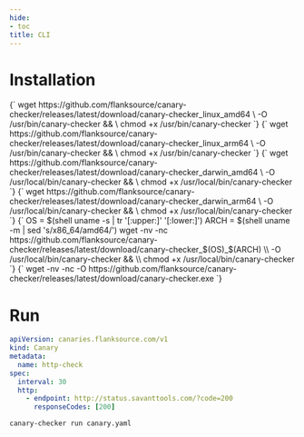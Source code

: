 ```yaml
---
hide:
- toc
title: CLI
---
```


# Installation


<Tabs>
  <TabItem value="linux-amd64" label="Linux (amd64)" default>
    <ReactMarkdown>
    {`
    wget  https://github.com/flanksource/canary-checker/releases/latest/download/canary-checker_linux_amd64   \
      -O /usr/bin/canary-checker && \
      chmod +x /usr/bin/canary-checker
    `}
    </ReactMarkdown>
  </TabItem>
  <TabItem value="linux-arm64" label="Linux (arm64)">
    <ReactMarkdown>
    {`
    wget  https://github.com/flanksource/canary-checker/releases/latest/download/canary-checker_linux_arm64  \
      -O /usr/bin/canary-checker && \
      chmod +x /usr/bin/canary-checker
    `}
    </ReactMarkdown>
  </TabItem>
  <TabItem value="macosx-amd64" label="MacOSX (amd64)">
  <ReactMarkdown>
    {`
    wget https://github.com/flanksource/canary-checker/releases/latest/download/canary-checker_darwin_amd64  \
      -O /usr/local/bin/canary-checker && \
      chmod +x /usr/local/bin/canary-checker
    `}
    </ReactMarkdown>
  </TabItem>
   <TabItem value="macosx-ard64" label="MacOSX (arm64)">
   <ReactMarkdown>
    {`
    wget https://github.com/flanksource/canary-checker/releases/latest/download/canary-checker_darwin_arm64  \
      -O /usr/local/bin/canary-checker && \
      chmod +x /usr/local/bin/canary-checker
    `}
    </ReactMarkdown>
  </TabItem>
  <TabItem value="makefile" label="Makefile">
  <ReactMarkdown>
    {`
    OS = $(shell uname -s | tr '[:upper:]' '[:lower:]')
    ARCH = $(shell uname -m | sed 's/x86_64/amd64/')
    wget -nv -nc https://github.com/flanksource/canary-checker/releases/latest/download/canary-checker_$(OS)_$(ARCH)  \\
      -O /usr/local/bin/canary-checker && \\
      chmod +x /usr/local/bin/canary-checker
    `}
  </ReactMarkdown>
  </TabItem>
  <TabItem value="windows" label="Windows">
  <ReactMarkdown>
    {`
    wget -nv -nc -O https://github.com/flanksource/canary-checker/releases/latest/download/canary-checker.exe
    `}
  </ReactMarkdown>
  </TabItem>
</Tabs>

# Run

```yaml title="canary.yaml"
apiVersion: canaries.flanksource.com/v1
kind: Canary
metadata:
  name: http-check
spec:
  interval: 30
  http:
    - endpoint: http://status.savanttools.com/?code=200
      responseCodes: [200]
```

```shell-session
canary-checker run canary.yaml
```
